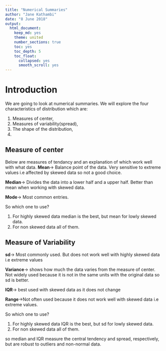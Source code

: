 ```yaml
---
title: "Numerical Summaries"
author: "Jane Kathambi"
date: "8 June 2018"
output: 
  html_document:
    keep_md: yes
    theme: united
    number_sections: true
    toc: yes
    toc_depth: 5
    toc_float:
      collapsed: yes
      smooth_scroll: yes
---
```


# Introduction
We are going to look at numerical summaries.
We will explore the four characteristics of distribution which are:

1. Measures of center, 
2. Measures of variability(spread),
3. The shape of the distribution,
4. 

## Measure of center

Below are measures of tendancy and an explanation of which  work well with what data. 
**Mean**-> Balance point of the data. Very sensitive to extreme values i.e affected by skewed data so not a good choice.

**Median**-> Divides the data into a lower half and a upper half. Better than mean when working with skewed data.

**Mode**-> Most common entries.

So which one to use?

1. For highly skewed data median is the best, but mean for lowly skewed data.
2. For non skewed data all of them.

## Measure of Variability

**sd**-> Most commonly used. But does not work well with highly skewed data i.e extreme values

**Variance**-> shows how much the data varies from the measure of center. Not widely used because it is not in the same units with the original data so sd is better.

**IQR**-> best used with skewed data as it does not change

**Range**->Not often used because it does not work well with skewed data i.e extreme values.

So which one to use?

1. For highly skewed data IQR is the best, but sd for lowly skewed data.
2. For non skewed data all of them.

so median and IQR measure the central tendency and spread, respectively, but are robust to outliers and non-normal data.